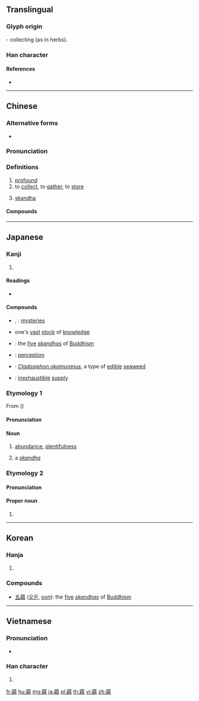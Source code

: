 {{character info/new}}
{{also|藴|蕴}}
==Translingual==

===Glyph origin===
{{Han etym}}
{{Han compound|艹|縕|c1=s|t1=grass|c2=p|ls=psc}} - collecting (as in herbs).

===Han character===
{{Han char|rn=140|rad=艸|as=16|sn=22|four=44917|canj=TVFT}}

====References====
* {{Han ref|kx=1068.140|dkj=32434|dj=1534.090|hdz=53323.130|uh=860A|ud=34314|bh=C4AD|bd=50349}}

----

==Chinese==
{{zh-forms|s=蕴}}

===Alternative forms===
* {{zh-l|藴}}

===Pronunciation===
{{zh-pron
|m=yùn
|c=wan2,wan5,wan3
|h=pfs=
|md=
|mn=ùn
|w=
|mc=y
|oc=y
|cat=a,n,v
}}

===Definitions===
{{zh-hanzi}}

# [[profound]]
# to [[collect]], to [[gather]], to [[store]]
# {{lb|zh|Buddhism}} [[skandha]]

====Compounds====
{{zh-der|五蘊|蘊藏|蘊涵|底蘊}}

----

==Japanese==

===Kanji===
{{ja-kanji|grade=}}

# {{defn|lang=ja|sort=艸16}}

====Readings====
* {{ja-readings|on=[[うん]] (un), [[おん]] (on)|kun=[[つむ]] (tsumu), [[たくわえる]] (takuwaeru), [[おさめる]] (osameru), [[おさむ]] (osamu)|nanori=}}

====Compounds====
* {{ja-r|蘊奥|うんおう}}, {{ja-r|蘊奥|うんのう}}: [[mysteries]]
* {{ja-r|蘊蓄|うんちく}} one's [[vast]] [[stock]] of [[knowledge]]
* {{ja-r|五蘊|ご.うん}}: the [[five]] ''[[skandhas]]'' of [[Buddhism]]
* {{ja-r|受蘊|じゅ.うん}}: [[perception]]
* {{ja-r|海蘊|もずく}}: ''[[w:Cladosiphon okamuranus|Cladosiphon okamuranus]]'', a type of [[edible]] [[seaweed]]
* {{ja-r|余蘊|よ.うん}}: [[inexhaustible]] [[supply]]

===Etymology 1===
From {{etyl|ltc|ja|sort=うん}} {{m|ltc|蘊|tr=*'jun}} ({{IPAchar|/ʔjun/}})

====Pronunciation====
{{ja-pron|うん|yomi=on}}

====Noun====
{{ja-pos|noun|うん}}

# [[abundance]], [[plentifulness]]
# {{lb|ja|sort=うん|Buddhism}} a ''[[skandha]]''

===Etymology 2===

====Pronunciation====
{{ja-pron|おさむ}}

====Proper noun====
{{ja-pos|おさむ|proper}}

# {{given name|male|lang=ja|sort=おさむ}}

----

==Korean==

===Hanja===
{{ko-hanja|hangeul=온|eumhun=|rv=on|mr=on|y=on}}

# {{defn|ko}}

===Compounds===
* [[五蘊]] ([[오온]], ''[[oon]]''): the [[five]] ''[[skandha|skandhas]]'' of [[Buddhism]]

----

==Vietnamese==

===Pronunciation===
* {{IPA|[uə̯n˧˩˧]|lang=vi}}

===Han character===
{{vi-hantu|[[uẩn]]}}

# {{defn|lang=vi|sort=艸16}}

[[fr:蘊]]
[[hu:蘊]]
[[mg:蘊]]
[[ja:蘊]]
[[pl:蘊]]
[[th:蘊]]
[[vi:蘊]]
[[zh:蘊]]
